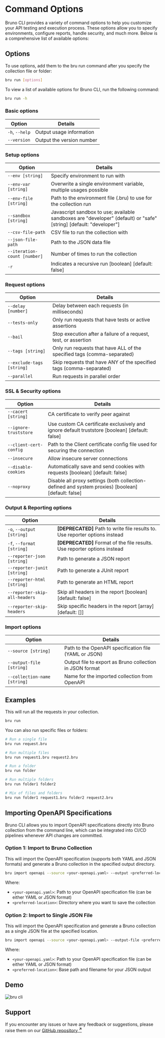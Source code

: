 
# Command Options

Bruno CLI provides a variety of command options to help you customize your API testing and execution process. These options allow you to specify environments, configure reports, handle security, and much more. Below is a comprehensive list of available options:

## Options 

To use options, add them to the bru run command after you specify the collection file or folder:

```bash
bru run [options]
```

To view a list of available options for Bruno CLI, run the following command:

```bash
bru run -h
```

### Basic options

| Option                       | Details                                                                       |
| ---------------------------- | ----------------------------------------------------------------------------- |
| `-h`, `--help`              | Output usage information                                                      |
| `--version`                 | Output the version number                                                     |

### Setup options

| Option                       | Details                                                                       |
| ---------------------------- | ----------------------------------------------------------------------------- |
| `--env [string]`            | Specify environment to run with                                               |
| `--env-var [string]`        | Overwrite a single environment variable, multiple usages possible             |
| `--env-file [string]`       | Path to the environment file (.bru) to use for the collection run            |
| `--sandbox [string]`        | Javascript sandbox to use; available sandboxes are "developer" (default) or "safe" [string] [default: "developer"] |
| `--csv-file-path`           | CSV file to run the collection with                                           |
| `--json-file-path`           | Path to the JSON data file                                                   |             
| `--iteration-count [number]` | Number of times to run the collection                                        |
| `-r`                        | Indicates a recursive run [boolean] [default: false]                          |

### Request options

| Option                       | Details                                                                       |
| ---------------------------- | ----------------------------------------------------------------------------- |
| `--delay [number]`          | Delay between each requests (in milliseconds)                                 |
| `--tests-only`              | Only run requests that have tests or active assertions                        |
| `--bail`                    | Stop execution after a failure of a request, test, or assertion               |
| `--tags [string]`   | Only run requests that have ALL of the specified tags (comma-separated)        |
| `--exclude-tags [string]`   | Skip requests that have ANY of the specified tags (comma-separated)           |
| `--parallel`                | Run requests in parallel order                            |

### SSL & Security options

| Option                       | Details                                                                       |
| ---------------------------- | ----------------------------------------------------------------------------- |
| `--cacert [string]`         | CA certificate to verify peer against                                         |
| `--ignore-truststore`       | Use custom CA certificate exclusively and ignore default truststore [boolean] [default: false] |
| `--client-cert-config`      | Path to the Client certificate config file used for securing the connection   |
| `--insecure`                | Allow insecure server connections                                             |
| `--disable-cookies`         | Automatically save and send cookies with requests [boolean] [default: false] |
| `--noproxy`                 | Disable all proxy settings (both collection-defined and system proxies) [boolean] [default: false] |

### Output & Reporting options

| Option                       | Details                                                                       |
| ---------------------------- | ----------------------------------------------------------------------------- |
| `-o`, `--output [string]`   | **[DEPRECATED]** Path to write file results to. Use reporter options instead  |
| `-f`, `--format [string]`   | **[DEPRECATED]** Format of the file results. Use reporter options instead     |
| `--reporter-json [string]`  | Path to generate a JSON report                                                |
| `--reporter-junit [string]` | Path to generate a JUnit report                                               |
| `--reporter-html [string]`  | Path to generate an HTML report                                               |
| `--reporter-skip-all-headers` | Skip all headers in the report [boolean] [default: false]                   |
| `--reporter-skip-headers`   | Skip specific headers in the report [array] [default: []]                     |

### Import options

| Option                       | Details                                                                       |
| ---------------------------- | ----------------------------------------------------------------------------- |
| `--source [string]`         | Path to the OpenAPI specification file (YAML or JSON)                         |
| `--output-file [string]`    | Output file to export as Bruno collection in JSON format                      |
| `--collection-name [string]` | Name for the imported collection from OpenAPI                                 |

## Examples

This will run all the requests in your collection.


```bash copy
bru run
```

You can also run specific files or folders:

```bash copy
# Run a single file
bru run request.bru

# Run multiple files
bru run request1.bru request2.bru

# Run a folder
bru run folder

# Run multiple folders
bru run folder1 folder2

# Mix of files and folders
bru run folder1 request1.bru folder2 request2.bru
```

## Importing OpenAPI Specifications

Bruno CLI allows you to import OpenAPI specifications directly into Bruno collection from the command line, which can be integrated into CI/CD pipelines whenever API changes are committed.

### Option 1: Import to Bruno Collection

This will import the OpenAPI specification (supports both YAML and JSON formats) and generate a Bruno collection in the specified output directory.

```bash copy
bru import openapi --source <your-openapi.yaml> --output <preferred-location> --collection-name "Petstore API"
```

Where:
- `<your-openapi.yaml>`: Path to your OpenAPI specification file (can be either YAML or JSON format)
- `<preferred-location>`: Directory where you want to save the collection

### Option 2: Import to Single JSON File

This will import the OpenAPI specification and generate a Bruno collection as a single JSON file at the specified location.

```bash copy
bru import openapi --source <your-openapi.yaml> --output-file <preferred-location>.json --collection-name "Petstore API"
```

Where:
- `<your-openapi.yaml>`: Path to your OpenAPI specification file (can be either YAML or JSON format)
- `<preferred-location>`: Base path and filename for your JSON output


## Demo
![bru cli](/screenshots/cli-demo.webp)

## Support
If you encounter any issues or have any feedback or suggestions, please raise them on our [GitHub repository <strong><sup>↗</sup></strong>](https://github.com/usebruno/bruno)
